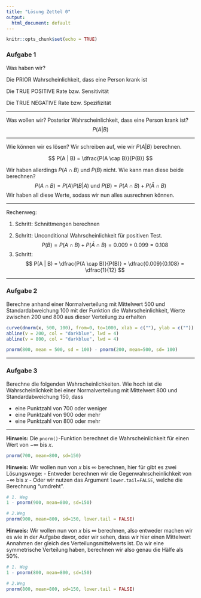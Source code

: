 ```yaml
---
title: "Lösung Zettel 0"
output:
  html_document: default
---
```


```r
knitr::opts_chunk$set(echo = TRUE)
```

### Aufgabe 1

Was haben wir?

Die PRIOR Wahrscheinlichkeit, dass eine Person krank ist
\begin{equation}
  P(A) = 0.01 
\end{equation}

Die TRUE POSITIVE Rate bzw. Sensitivität

\begin{equation}
  P(B | A) = 0.9 
\end{equation}

Die TRUE NEGATIVE Rate bzw. Spezifizität
\begin{equation}
  P(\bar{B} | \bar{A}) = 0.9 
\end{equation}

---

Was wollen wir? 
Posterior Wahrscheinlichkeit, dass eine Person krank ist?
$$
  P(A | B)
$$

--- 

Wie können wir es lösen? Wir schreiben auf, wie wir $P(A | B)$ berechnen.

$$
  P(A | B) = \dfrac{P(A \cap B)}{P(B)}
$$

Wir haben allerdings $P(A \cap B)$ und $P(B)$ nicht. Wie kann man diese beide berechnen?
$$
  P(A \cap B) = P(A) P(B | A) \text{ und } P(B) = P(A \cap B) + P(\bar A \cap B)
$$
Wir haben all diese Werte, sodass wir nun alles ausrechnen können.

---

Rechenweg:

1. Schritt: Schnittmengen berechnen

\begin{align}

  P(A \cap B)       &= P(A)P(B | A) = 0.01 \times 0.9 = 0.009 \\
  P(\bar A \cap B)  &= P(\bar A)P(B | \bar A) = 0.099

\end{align}


2. Schritt: Unconditional Wahrscheinlichkeit für positiven Test.
$$
  P(B)=P(A \cap B) + P(\bar A \cap B)= 0.009 + 0.099 = 0.108
$$
3. Schritt: 
$$
  P(A | B) = \dfrac{P(A \cap B)}{P(B)} = \dfrac{0.009}{0.108} = \dfrac{1}{12}
$$

---

### Aufgabe 2

Berechne anhand einer Normalverteilung mit Mittelwert 500 und Standardabweichung 100 mit der Funktion \texttt{pnorm} die Wahrscheinlichkeit, Werte zwischen 200 und 800 aus dieser Verteilung zu erhalten


```r

curve(dnorm(x, 500, 100), from=0, to=1000, xlab = c(""), ylab = c(""))
abline(v = 200, col = "darkblue", lwd = 4)
abline(v = 800, col = "darkblue", lwd = 4)

```



```r

pnorm(800, mean = 500, sd = 100) - pnorm(200, mean=500, sd= 100)

```

--- 

### Aufgabe 3

Berechne die folgenden Wahrscheinlichkeiten. 
Wie hoch ist die Wahrscheinlichkeit bei einer Normalverteilung mit Mittelwert 800 und Standardabweichung 150, dass

 - eine Punktzahl von 700 oder weniger
 - eine Punktzahl von 900 oder mehr
 - eine Punktzahl von 800 oder mehr

---

**Hinweis:**
Die `pnorm()`-Funktion berechnet die Wahrscheinlichkeit für einen Wert von $-\infty$ bis $x$.

```r

pnorm(700, mean=800, sd=150)

```

**Hinweis:** 
Wir wollen nun von $x$ bis $\infty$ berechnen, hier für gibt es zwei Lösungswege:
 - Entweder berechnen wir die Gegenwahrscheinlichkeit von $-\infty$ bis $x$
 - Oder wir nutzen das Argument `lower.tail=FALSE`, welche die Berechnung "umdreht".

```r
# 1. Weg
1 - pnorm(900, mean=800, sd=150)

# 2.Weg
pnorm(900, mean=800, sd=150, lower.tail = FALSE)
```

**Hinweis:** 
Wir wollen nun von $x$ bis $\infty$ berechnen, also entweder machen wir es wie in der Aufgabe davor, oder wir sehen, dass wir hier einen Mittelwert Annahmen der gleich des Verteilungsmittelwerts ist. Da wir eine symmetrische Verteilung haben, berechnen wir also genau die Hälfe als 50%.


```r
# 1. Weg
1 - pnorm(800, mean=800, sd=150)

# 2.Weg
pnorm(800, mean=800, sd=150, lower.tail = FALSE)
```









